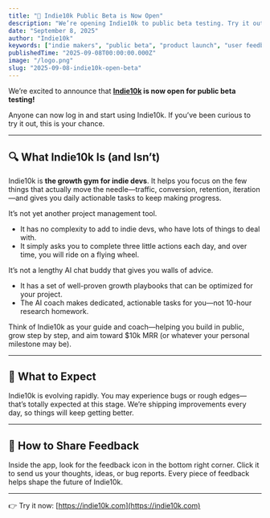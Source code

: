 ```yaml
---
title: "🚀 Indie10k Public Beta is Now Open"
description: "We’re opening Indie10k to public beta testing. Try it out, expect bugs, and share your feedback inside the app."
date: "September 8, 2025"
author: "Indie10k"
keywords: ["indie makers", "public beta", "product launch", "user feedback", "indie10k"]
publishedTime: "2025-09-08T00:00:00.000Z"
image: "/logo.png"
slug: "2025-09-08-indie10k-open-beta"
---
```


We’re excited to announce that **[Indie10k](/) is now open for public beta testing!**  

Anyone can now log in and start using Indie10k. If you’ve been curious to try it out, this is your chance.  


---

## 🔍 What Indie10k Is (and Isn’t)

Indie10k is **the growth gym for indie devs**. It helps you focus on the few things that actually move the needle—traffic, conversion, retention, iteration—and gives you daily actionable tasks to keep making progress.


It’s not yet another project management tool.
* It has no complexity to add to indie devs, who have lots of things to deal with.
* It simply asks you to complete three little actions each day, and over time, you will ride on a flying wheel.

It’s not a lengthy AI chat buddy that gives you walls of advice.
* It has a set of well-proven growth playbooks that can be optimized for your project.
* The AI coach makes dedicated, actionable tasks for you—not 10-hour research homework.

Think of Indie10k as your guide and coach—helping you build in public, grow step by step, and aim toward $10k MRR (or whatever your personal milestone may be).

---

## 🔧 What to Expect  
Indie10k is evolving rapidly. You may experience bugs or rough edges—that’s totally expected at this stage. We’re shipping improvements every day, so things will keep getting better.  

---

## 💬 How to Share Feedback  
Inside the app, look for the feedback icon in the bottom right corner. Click it to send us your thoughts, ideas, or bug reports. Every piece of feedback helps shape the future of Indie10k.  

---

👉 Try it now: [https://indie10k.com](https://indie10k.com)  


